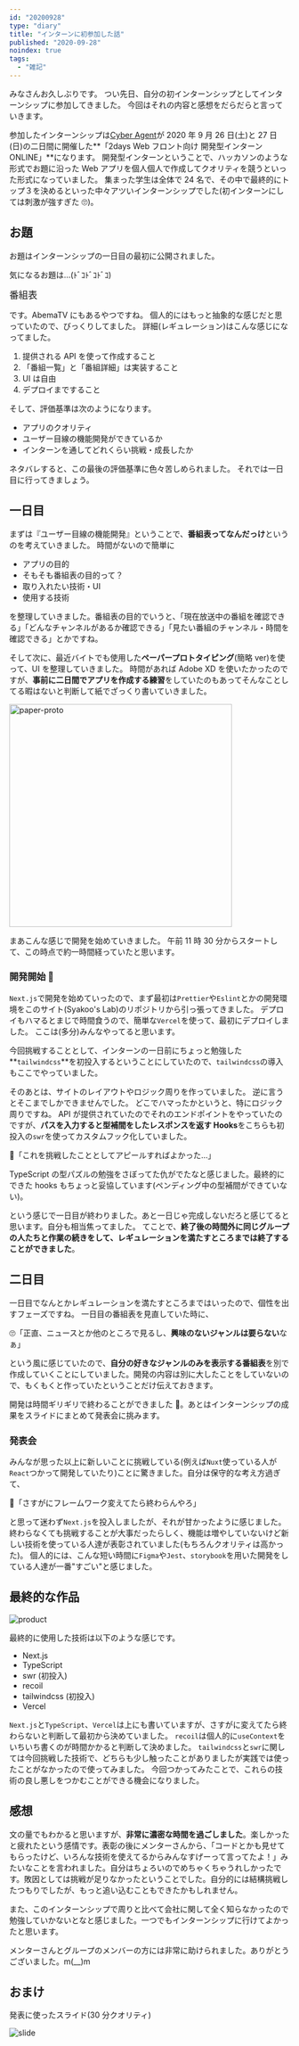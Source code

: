 ```yaml
---
id: "20200928"
type: "diary"
title: "インターンに初参加した話"
published: "2020-09-28"
noindex: true
tags:
  - "雑記"
---
```


みなさんお久しぶりです。
つい先日、自分の初インターンシップとしてインターンシップに参加してきました。
今回はそれの内容と感想をだらだらと言っていきます。

参加したインターンシップは[Cyber Agent](https://www.cyberagent.co.jp/)が 2020 年 9 月 26 日(土)と 27 日(日)の二日間に開催した**「2days Web フロント向け 開発型インターン ONLINE」**になります。
開発型インターンということで、ハッカソンのような形式でお題に沿った Web アプリを個人個人で作成してクオリティを競うといった形式になっていました。
集まった学生は全体で 24 名で、その中で最終的にトップ３を決めるといった中々アツいインターンシップでした(初インターンにしては刺激が強すぎた 🙄)。

## お題

お題はインターンシップの一日目の最初に公開されました。

気になるお題は...(ﾄﾞｺﾄﾞｺﾄﾞｺ)

<Big>番組表</Big>

です。AbemaTV にもあるやつですね。
個人的にはもっと抽象的な感じだと思っていたので、びっくりしてました。
詳細(レギュレーション)はこんな感じになってました。

1. 提供される API を使って作成すること
2. 「番組一覧」と「番組詳細」は実装すること
3. UI は自由
4. デプロイまですること

そして、評価基準は次のようになります。

- アプリのクオリティ
- ユーザー目線の機能開発ができているか
- インターンを通してどれくらい挑戦・成長したか

ネタバレすると、この最後の評価基準に色々苦しめられました。
それでは一日目に行ってきましょう。

## 一日目

まずは『ユーザー目線の機能開発』ということで、**番組表ってなんだっけ**というのを考えていきました。
時間がないので簡単に

- アプリの目的
- そもそも番組表の目的って？
- 取り入れたい技術・UI
- 使用する技術

を整理していきました。番組表の目的でいうと、「現在放送中の番組を確認できる」「どんなチャンネルがあるか確認できる」「見たい番組のチャンネル・時間を確認できる」とかですね。

そして次に、最近バイトでも使用した**ペーパープロトタイピング**(簡略 ver)を使って、UI を整理していきました。
時間があれば Adobe XD を使いたかったのですが、**事前に二日間でアプリを作成する練習**をしていたのもあってそんなことしてる暇はないと判断して紙でざっくり書いていきました。

<img src="/img/writings/20200928/proto.jpg" alt="paper-proto" width="400px" />

まあこんな感じで開発を始めていきました。
午前 11 時 30 分からスタートして、この時点で約一時間経っていたと思います。

### 開発開始 🚀

`Next.js`で開発を始めていったので、まず最初は`Prettier`や`Eslint`とかの開発環境をこのサイト(Syakoo's Lab)のリポジトリから引っ張ってきました。
デプロイもハマるとまじで時間食うので、簡単な`Vercel`を使って、最初にデプロイしました。
ここは(多分)みんなやってると思います。

今回挑戦することとして、インターンの一日前にちょっと勉強した**`tailwindcss`**を初投入するということにしていたので、`tailwindcss`の導入もここでやっていました。

そのあとは、サイトのレイアウトやロジック周りを作っていました。
逆に言うとそこまでしかできませんでした。
どこでハマったかというと、特にロジック周りですね。
API が提供されていたのでそれのエンドポイントをやっていたのですが、**パスを入力すると型補間をしたレスポンスを返す Hooks**をこちらも初投入の`swr`を使ってカスタムフック化していました。

🤔「これを挑戦したこととしてアピールすればよかった...」

TypeScript の型パズルの勉強をさぼってた仇がでたなと感じました。最終的にできた hooks もちょっと妥協しています(ペンディング中の型補間ができていない)。

という感じで一日目が終わりました。あと一日じゃ完成しないだろと感じてると思います。自分も相当焦ってました。
てことで、**終了後の時間外に同じグループの人たちと作業の続きをして、レギュレーションを満たすところまでは終了することができました**。

## 二日目

一日目でなんとかレギュレーションを満たすところまではいったので、個性を出すフェーズですね。
一日目の番組表を見直していた時に、

🙄「正直、ニュースとか他のところで見るし、**興味のないジャンルは要らない**なぁ」

という風に感じていたので、**自分の好きなジャンルのみを表示する番組表**を別で作成していくことにしていました。開発の内容は別に大したことをしていないので、もくもくと作っていたということだけ伝えておきます。

開発は時間ギリギリで終わることができました 🎉。あとはインターンシップの成果をスライドにまとめて発表会に挑みます。

### 発表会

みんなが思った以上に新しいことに挑戦している(例えば`Nuxt`使っている人が`React`つかって開発していたり)ことに驚きました。自分は保守的な考え方過ぎて、

🦐「さすがにフレームワーク変えてたら終わらんやろ」

と思って迷わず`Next.js`を投入しましたが、それが甘かったように感じました。
終わらなくても挑戦することが大事だったらしく、機能は増やしていないけど新しい技術を使っている人達が表彰されていました(もちろんクオリティは高かった)。
個人的には、こんな短い時間に`Figma`や`Jest`、`storybook`を用いた開発をしている人達が一番"すごい"と感じました。

## 最終的な作品

![product](/img/writings/20200928/prod.png)

最終的に使用した技術は以下のような感じです。

- Next.js
- TypeScript
- swr (初投入)
- recoil
- tailwindcss (初投入)
- Vercel

`Next.js`と`TypeScript`、`Vercel`は上にも書いていますが、さすがに変えてたら終わらないと判断して最初から決めていました。
`recoil`は個人的に`useContext`をいちいち書くのが時間かかると判断して決めました。
`tailwindcss`と`swr`に関しては今回挑戦した技術で、どちらも少し触ったことがありましたが実践では使ったことがなかったので使ってみました。
今回つかってみたことで、これらの技術の良し悪しをつかむことができる機会になりました。

## 感想

文の量でもわかると思いますが、**非常に濃密な時間を過ごしました**。楽しかったと疲れたという感情です。表彰の後にメンターさんから、「コードとかも見せてもらったけど、いろんな技術を使えてるからみんなすげーって言ってたよ！」みたいなことを言われました。自分はちょろいのでめちゃくちゃうれしかったです。敗因としては挑戦が足りなかったということでした。自分的には結構挑戦したつもりでしたが、もっと追い込むこともできたかもしれません。

また、このインターンシップで周りと比べて会社に関して全く知らなかったので勉強していかないとなと感じました。一つでもインターンシップに行けてよかったと思います。

メンターさんとグループのメンバーの方には非常に助けられました。ありがとうございました。m(\_\_)m

## おまけ

発表に使ったスライド(30 分クオリティ)

![slide](/img/writings/20200928/slide.png)
